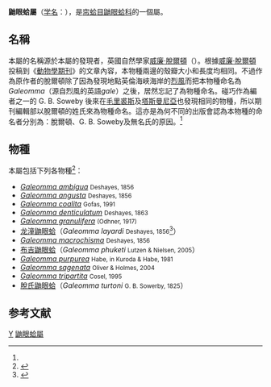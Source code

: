 {{Automatic Taxobox
| taxon = Galeomma
| authority = Turton, 1825<ref name="WoRMS_138029" /><ref name="Turton">{{cite journal |last=Turton |first=W. |authorlink= 威廉·脫爾頓 |year=1825 |title=Description of some new British shells. |journal=Zoological Journal |volume=2 |page=361 |url=http://biodiversitylibrary.org/page/2255625 |language=en }}</ref>
| synonyms =
* ''Hirudinaria'' <small>Scacchi, 1833</small>
* ''Imisia'' <small>Brusina, 1870</small>
* ''Parthenope'' <small>Scacchi, 1833</small>
}}
'''鼬眼蛤屬'''（[[学名|学名]]：{{lang|la|'''''Galeomma'''''}}），是[[帘蛤目|帘蛤目]][[鼬眼蛤科|鼬眼蛤科]]的一個屬。

==名稱==
本屬的名稱源於本屬的發現者，英國自然學家[[威廉·脫爾頓|威廉·脫爾頓]]（{{lang|en|William Turton}}）。根據[[威廉·脫爾頓|威廉·脫爾頓]]投稿到《[[動物學期刊|動物學期刊]]》的文章內容，本物種兩邊的殼瓣大小和長度均相同。不過作為原作者的脫爾頓除了因為發現地點英倫海峽海岸的[[烈風|烈風]]而把本物種命名為''Galeomma''（源自烈風的英語''gale''）之後，居然忘記了為物種命名。碰巧作為編者之一的 G. B. Soweby 後來在[[毛里裘斯|毛里裘斯]]及[[塔斯曼尼亞|塔斯曼尼亞]]也發現相同的物種，所以期刊編輯部以脫爾頓的姓氏來為物種命名。這亦是為何不同的出版會認為本物種的命名者分別為：脫爾頓、G. B. Soweby及無名氏的原因。<ref name="Turton" />

==物種==
本屬包括下列各物種<ref name="WoRMS_138029">{{cite WoRMS |last1=Gofas |first1=S. |last2=Bouchet |first2=P. |year=2014 |title=''Galeomma'' <small>Turton, 1825</small> |id=138029 |date=2014-12-31 }}</ref>：
* ''[[Galeomma_ambigua|Galeomma ambigua]]'' <small>Deshayes, 1856</small>
* ''[[Galeomma_angusta|Galeomma angusta]]'' <small>Deshayes, 1856</small>
* ''[[Galeomma_coalita|Galeomma coalita]]'' <small>Gofas, 1991</small>
* ''[[Galeomma_denticulatum|Galeomma denticulatum]]'' <small>Deshayes, 1863</small>
* ''[[Galeomma_granulifera|Galeomma granulifera]]'' <small>(Odhner, 1917)</small>
* [[龙潼鼬眼蛤|龙潼鼬眼蛤]]（''Galeomma layardi'' <small>Deshayes, 1856</small><ref name="WoRMS_592648 ">{{cite WoRMS |last1=Gofas |first1=S. |last2=Bouchet |first2=P. |year=2014 |title=''Galeomma takii'' <small>Kuroda, 1945 </small> |id=592648  |date=2014-12-31 }}</ref>）
* ''[[Galeomma_macrochisma|Galeomma macrochisma]]'' <small>Deshayes, 1856</small>
* [[布吉鼬眼蛤|布吉鼬眼蛤]]（''Galeomma phuketi'' <small>Lutzen & Nielsen, 2005</small>）
* ''[[Galeomma_purpurea|Galeomma purpurea]]'' <small>Habe, in Kuroda & Habe, 1981</small>
* ''[[Galeomma_sagenata|Galeomma sagenata]]'' <small>Oliver & Holmes, 2004</small>
* ''[[Galeomma_tripartita|Galeomma tripartita]]'' <small>Cosel, 1995</small>
* [[脫氏鼬眼蛤|脫氏鼬眼蛤]]（''Galeomma turtoni'' <small>G. B. Sowerby, 1825</small>）

==参考文献==
{{reflist}}

{{taxonbar}}
[[Category:_1825年描述的分类群|Y]]
[[Category:鼬眼蛤屬|]]
